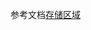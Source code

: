 <style>
table th:first-of-type {
    width: 100px;
}
</style>




参考文档[存储区域](https://developer.qiniu.com/kodo/1671/region-endpoint-fq)


